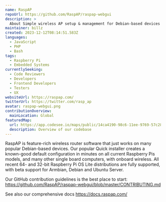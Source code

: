 ```yaml
---
name: RaspAP
repoUrl: https://github.com/RaspAP/raspap-webgui
description: >
  About Simple wireless AP setup & management for Debian-based devices
maintainer: billz
created: 2023-12-12T08:14:51.583Z
languages:
  - JavaScript
  - PHP
  - Bash
tags:
  - Raspberry Pi
  - Embedded Systems
currentlySeeking:
  - Code Reviewers
  - Developers
  - Frontend Developers
  - Testers
  - UX
websiteUrl: https://raspap.com/
twitterUrl: https://twitter.com/rasp_ap
avatar: raspap-webgui.png
contributionOverview:
  mainLocation: Global
featuredMap:
  url: https://app.codesee.io/maps/public/14ca4190-98c6-11ee-9769-57c28a1b80ae
  description: Overview of our codebase
---
```


<Overview>

RaspAP is feature-rich wireless router software that just works on many popular Debian-based devices. Our popular Quick installer creates a known-good default configuration in minutes on all current Raspberry Pis models, and many other single board computers, with onboard wireless. All recent 64- and 32-bit Raspberry Pi OS Lite distributions are fully supported, with beta support for Armbian, Debian and Ubuntu Server.


</Overview>

<Contributing>

Our GitHub contribution guidelines is the best place to start:
https://github.com/RaspAP/raspap-webgui/blob/master/CONTRIBUTING.md

See also our comprehensive docs https://docs.raspap.com/

</Contributing>
